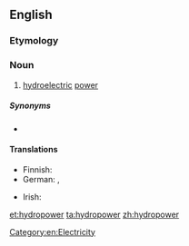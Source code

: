 ==English==

===Etymology===
{{prefix|hydro|power}}

===Noun===
{{en-noun|-}}

# [[hydroelectric]] [[power]]

=====Synonyms=====
* {{l|en|water power}}

====Translations====
{{trans-top|hydroelectric power}}
* Finnish: {{t+|fi|vesivoima}}
* German: {{t+|de|Wasserkraft|f}}, {{t-|de|Hydroenergie|f}}
{{trans-mid}}
* Irish: {{t-|ga|hidreachumhacht|f}}
{{trans-bottom}}

[[Category:en:Electricity]]

[[et:hydropower]]
[[ta:hydropower]]
[[zh:hydropower]]